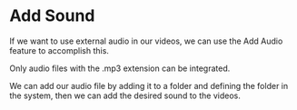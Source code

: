 # Add Sound

If we want to use external audio in our videos, we can use the Add Audio feature to accomplish this.

 
<Callout type="info" emoji="ℹ️">
  Only audio files with the .mp3 extension can be integrated.
</Callout>


We can add our audio file by adding it to a folder and defining the folder in the system, then we can add the desired sound to the videos.